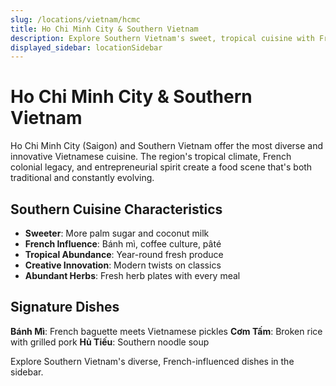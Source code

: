 ```yaml
---
slug: /locations/vietnam/hcmc
title: Ho Chi Minh City & Southern Vietnam
description: Explore Southern Vietnam's sweet, tropical cuisine with French influences and innovative street food in dynamic Saigon
displayed_sidebar: locationSidebar
---
```


# Ho Chi Minh City & Southern Vietnam

Ho Chi Minh City (Saigon) and Southern Vietnam offer the most diverse and innovative Vietnamese cuisine. The region's tropical climate, French colonial legacy, and entrepreneurial spirit create a food scene that's both traditional and constantly evolving.

## Southern Cuisine Characteristics

- **Sweeter**: More palm sugar and coconut milk
- **French Influence**: Bánh mì, coffee culture, pâté
- **Tropical Abundance**: Year-round fresh produce
- **Creative Innovation**: Modern twists on classics
- **Abundant Herbs**: Fresh herb plates with every meal

## Signature Dishes

**Bánh Mì**: French baguette meets Vietnamese pickles
**Cơm Tấm**: Broken rice with grilled pork
**Hủ Tiếu**: Southern noodle soup

Explore Southern Vietnam's diverse, French-influenced dishes in the sidebar.
